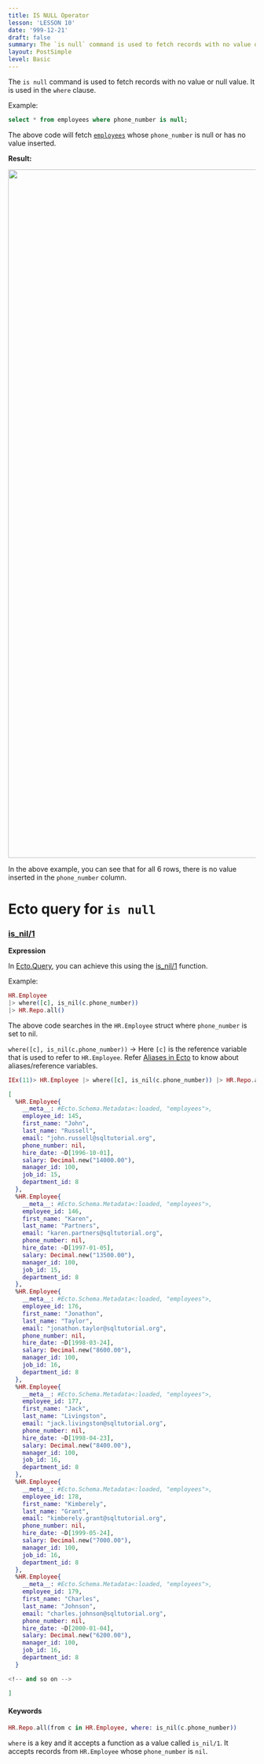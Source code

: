 ```yaml
---
title: IS NULL Operator
lesson: 'LESSON 10'
date: '999-12-21'
draft: false
summary: The `is null` command is used to fetch records with no value or null value.  It is used in the `where` command.
layout: PostSimple
level: Basic
---
```


  The `is null` command is used to fetch records with no value or null value. It is used in the `where` clause.

  Example:

  ```SQL
  select * from employees where phone_number is null;
  ```

  The above code will fetch <a href="/blog/Introduction">`employees`</a> whose `phone_number` is null or has no value inserted.

  **Result:**

  <img src="/static/images/Screenshotfrom2023-11-0311-45-03.png" width="1400" />

  In the above example, you can see that for all 6 rows, there is no value inserted in the `phone_number` column.

  # Ecto query for `is null`

  ### [is_nil/1](https://hexdocs.pm/ecto/Ecto.Query.API.html#is_nil/1)

  **Expression**

  In [Ecto.Query](https://hexdocs.pm/ecto/Ecto.Query.html), you can achieve this using the [is_nil/1](https://hexdocs.pm/ecto/Ecto.Query.API.html#is_nil/1) function.

  Example:

  ```Elixir
  HR.Employee
  |> where([c], is_nil(c.phone_number))
  |> HR.Repo.all()
  ```

  The above code searches in the `HR.Employee` struct where `phone_number` is set to nil.

  `where([c], is_nil(c.phone_number))` -> Here `[c]` is the reference variable that is used to refer to `HR.Employee`. Refer <a href="/blog/Aliases in Ecto">Aliases in Ecto</a> to know about aliases/reference variables.

  ```Elixir
  IEx(11)> HR.Employee |> where([c], is_nil(c.phone_number)) |> HR.Repo.all()

  [
    %HR.Employee{
      __meta__: #Ecto.Schema.Metadata<:loaded, "employees">,
      employee_id: 145,
      first_name: "John",
      last_name: "Russell",
      email: "john.russell@sqltutorial.org",
      phone_number: nil,
      hire_date: ~D[1996-10-01],
      salary: Decimal.new("14000.00"),
      manager_id: 100,
      job_id: 15,
      department_id: 8
    },
    %HR.Employee{
      __meta__: #Ecto.Schema.Metadata<:loaded, "employees">,
      employee_id: 146,
      first_name: "Karen",
      last_name: "Partners",
      email: "karen.partners@sqltutorial.org",
      phone_number: nil,
      hire_date: ~D[1997-01-05],
      salary: Decimal.new("13500.00"),
      manager_id: 100,
      job_id: 15,
      department_id: 8
    },
    %HR.Employee{
      __meta__: #Ecto.Schema.Metadata<:loaded, "employees">,
      employee_id: 176,
      first_name: "Jonathon",
      last_name: "Taylor",
      email: "jonathon.taylor@sqltutorial.org",
      phone_number: nil,
      hire_date: ~D[1998-03-24],
      salary: Decimal.new("8600.00"),
      manager_id: 100,
      job_id: 16,
      department_id: 8
    },
    %HR.Employee{
      __meta__: #Ecto.Schema.Metadata<:loaded, "employees">,
      employee_id: 177,
      first_name: "Jack",
      last_name: "Livingston",
      email: "jack.livingston@sqltutorial.org",
      phone_number: nil,
      hire_date: ~D[1998-04-23],
      salary: Decimal.new("8400.00"),
      manager_id: 100,
      job_id: 16,
      department_id: 8
    },
    %HR.Employee{
      __meta__: #Ecto.Schema.Metadata<:loaded, "employees">,
      employee_id: 178,
      first_name: "Kimberely",
      last_name: "Grant",
      email: "kimberely.grant@sqltutorial.org",
      phone_number: nil,
      hire_date: ~D[1999-05-24],
      salary: Decimal.new("7000.00"),
      manager_id: 100,
      job_id: 16,
      department_id: 8
    },
    %HR.Employee{
      __meta__: #Ecto.Schema.Metadata<:loaded, "employees">,
      employee_id: 179,
      first_name: "Charles",
      last_name: "Johnson",
      email: "charles.johnson@sqltutorial.org",
      phone_number: nil,
      hire_date: ~D[2000-01-04],
      salary: Decimal.new("6200.00"),
      manager_id: 100,
      job_id: 16,
      department_id: 8
    }

  <!-- and so on -->

  ]
  ```

  #### Keywords

  ```Elixir
  HR.Repo.all(from c in HR.Employee, where: is_nil(c.phone_number))
  ```

  `where` is a key and it accepts a function as a value called `is_nil/1`. It accepts records from `HR.Employee` whose `phone_number` is `nil`.
